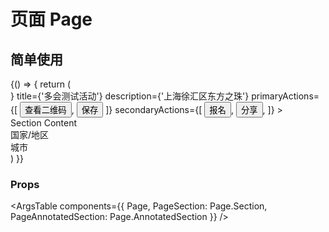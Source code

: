 
<Meta title="组件/页面 Page" component={Page} />

# 页面 Page

## 简单使用

<Canvas>
  <Story name="Page">
    {() => {
      return (
        <div style={{ backgroundColor: '#f3f3f3' }}>
          <Page
            thumbnail={
              <img className="w-full" src={'https://qiniu.cdn.duohui.co/20191118/13392015740555715254.238248977449066.png?imageView2/2/w/750'} />
            }
            title={'多会测试活动'}
            description={'上海徐汇区东方之珠'}
            primaryActions={[
              <Button key="primary-button-1" className="ml-2">查看二维码</Button>,
              <Button key="primary-button-2" className="ml-2">保存</Button>
            ]}
            secondaryActions={[
              <Button key="secondary-button-1" className="mr-2 bg-white text-gray-600">报名</Button>,
              <Button key="secondary-button-2" className="mr-2 bg-white text-gray-600">分享</Button>,
            ]}
          >
            <Page.Section>
              <div className="w-full overflow-hidden shadow border rounded bg-white p-4 box-border">
                Section Content
              </div>
            </Page.Section>
            <Page.AnnotatedSection
              title={'举办地点'}
              description={'填写准确的地址信息，让参与者知道前往何处。'}
            >
              <div className="w-full overflow-hidden shadow border rounded bg-white px-4 py-6 box-border">
                <div style={{ color: '#666' }}>国家/地区</div>
                <HTMLSelect value={'中国'} options={[{ label: '中国', value: '中国' }]} />
                <div className="mt-4" style={{ color: '#666' }}>城市</div>
                <TextField value={'苏州'} />
              </div>
            </Page.AnnotatedSection>
          </Page>
        </div>
      )
    }}
  </Story>
</Canvas>

### Props

<ArgsTable components={{ Page, PageSection: Page.Section, PageAnnotatedSection: Page.AnnotatedSection }} />